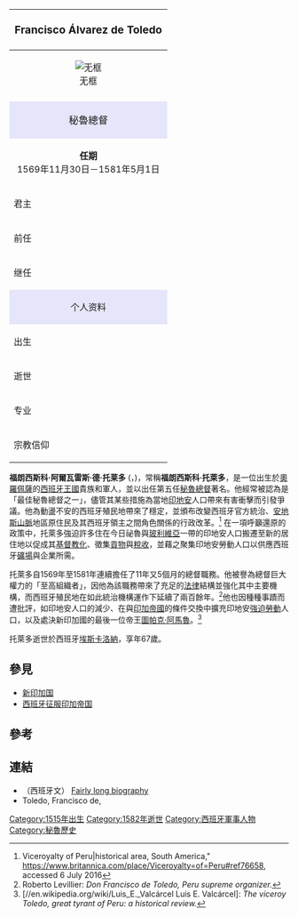 {| class="infobox vcard" style="border-spacing: 3px; width: 22em; text-align: left; line-height: 1.5em; font-size: 90%; margin-bottom: 10px;" tabindex="0" cellspacing="3"
! colspan="2" style="text-align: center; font-weight: bold; font-size: 120%;" |<span class="fn">Francisco Álvarez de Toledo</span>
|-
| colspan="2" style="text-align: center;" |
[[File:Francisco_de_Toledo_Virrey.jpg|无框]]
|-
|-
! colspan="2" style="text-align: center; background: lavender none repeat scroll 0% 0%; font-size: 110%;" |秘魯總督
|-
| colspan="2" style="text-align: center; border-bottom: medium none;" |
'''任期'''<br>1569年11月30日－1581年5月1日
|-
! scope="row" style="white-space: nowrap; text-align: left;" |君主
| style="" |
[[腓力二世_(西班牙)|腓力二世]]
|-
! scope="row" style="white-space: nowrap; text-align: left;" |前任
| style="" |
Lope García de Castro
|-
! scope="row" style="white-space: nowrap; text-align: left;" |继任
| style="" |
Martín Enríquez de Almanza
|-
! colspan="2" style="text-align: center; background: lavender none repeat scroll 0% 0%;" |个人资料
|-
! scope="row" style="text-align: left; white-space: nowrap;" |出生
| style="" |
1515年7月10日<br><span class="birthplace">西班牙[[奥罗佩萨|奧羅佩薩]]</span>
|-
! scope="row" style="text-align: left; white-space: nowrap;" |逝世
| style="" |
1582年4月21日 

（66–67歲）<br> 西班牙[[埃斯卡洛纳|埃斯卡洛納]]
|-
! scope="row" style="text-align: left; white-space: nowrap;" |专业
| style="" |
政治及軍事
|-
! scope="row" style="text-align: left; white-space: nowrap;" |宗教信仰
| style="" |
[[Roman_Catholic|天主教會]]
|}
'''福朗西斯科·阿爾瓦雷斯·德·托莱多''' ({{Lang-es|'''Francisco Álvarez de Toledo'''}}，{{Bd|1515年|7月10日|1582年|4月21日}})，常稱'''福朗西斯科·托萊多'''，是一位出生於[[奥罗佩萨|奧羅佩薩]]的[[西班牙王国|西班牙王國]]貴族和軍人，並以出任第五任[[秘魯總督轄區|秘魯總督]]著名。他經常被認為是「最佳秘魯總督之一」，儘管其某些措施為當地[[美洲原住民|印地安]]人口帶來有害衝擊而引發爭議。他為動盪不安的西班牙殖民地帶來了穩定，並頒布改變西班牙官方統治、[[安地斯山脈|安地斯山脈]]地區原住民及其西班牙領主之間角色關係的行政改革。<ref>Viceroyalty of Peru|historical area, South America," https://www.britannica.com/place/Viceroyalty=of=Peru#ref76658{{Dead link|date=2018年6月 |bot=InternetArchiveBot |fix-attempted=no }}, accessed 6 July 2016</ref>  在一項呼籲還原的政策中，托萊多強迫許多住在今日祕魯與[[玻利維亞|玻利維亞]]一帶的印地安人口搬遷至新的居住地以促成其[[基督教|基督教化]]、徵集[[朝貢|貢物]]與[[稅|稅收]]，並藉之聚集印地安勞動人口以供應西班牙[[采矿业|礦場]]與企業所需。   

托萊多自1569年至1581年連續擔任了11年又5個月的總督職務。他被譽為總督巨大權力的「至高組織者」，因他為該職務帶來了充足的[[法律|法律]]結構並強化其中主要機構，而西班牙殖民地在如此統治機構運作下延續了兩百餘年。<ref>Roberto Levillier: ''Don Francisco de Toledo, Peru supreme organizer. ''</ref>他也因種種事蹟而遭批評，如印地安人口的減少、在與[[印加帝國|印加帝國]]的條件交換中擴充印地安[[強迫勞動|強迫勞動]]人口，以及處決新印加國的最後一位帝王[[圖帕克·阿馬魯|圖帕克·阿馬魯]]。<ref>[//en.wikipedia.org/wiki/Luis_E._Valcárcel Luis E. Valcárcel]: ''The viceroy Toledo, great tyrant of Peru: a historical review.'' </ref>   

托萊多逝世於西班牙[[埃斯卡洛纳|埃斯卡洛納]]，享年67歲。

== 參見 ==
* [[新印加国|新印加国 <br>]]
* [[西班牙征服印加帝国|西班牙征服印加帝国]]

== 參考 ==
{{reflist}}

== 連結 ==
{{commonscat|Francisco de Toledo}}
* （西班牙文） [http://html.rincondelvago.com/francisco-de-toledo.html Fairly long biography]
* Toledo, Francisco de, {{Cite web|url=http://kuprienko.info/informaciones-de-don-francisco-de-toledo-virey-del-peru-1570-1572/|title=INFORMACIONES DE DON FRANCISCO DE TOLEDO, VIREY DEL PERÚ|accessdate=2017-01-08|archive-date=2012-07-21|archive-url=https://archive.is/20120721041306/http://kuprienko.info/informaciones-de-don-francisco-de-toledo-virey-del-peru-1570-1572/|dead-url=no}}
[[Category:1515年出生|Category:1515年出生]]
[[Category:1582年逝世|Category:1582年逝世]]
[[Category:西班牙軍事人物|Category:西班牙軍事人物]]
[[Category:秘魯歷史|Category:秘魯歷史]]
